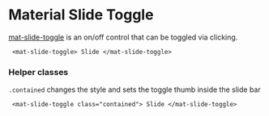 
<Meta title="Slide Toggle/Overview" />

# Material Slide Toggle

[mat-slide-toggle](https://material.angular.io/components/slide-toggle/overview) is an on/off control that can be toggled via clicking.

```
 <mat-slide-toggle> Slide </mat-slide-toggle>
```

### Helper classes

`.contained` changes the style and sets the toggle thumb inside the slide bar

```
 <mat-slide-toggle class="contained"> Slide </mat-slide-toggle>
```
